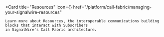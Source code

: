 
<Card 
    title="Resources" 
    icon={<LuBlocks />}
    href="/platform/call-fabric/managing-your-signalwire-resources"
  >
    Learn more about Resources, the interoperable communications building blocks that interact with Subscribers
    in SignalWire's Call Fabric architecture.
  </Card>